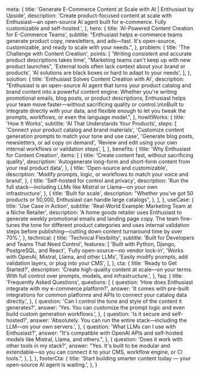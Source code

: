 
  meta: {
    title: 'Generate E-Commerce Content at Scale with AI | Enthusiast by Upside',
    description:
      'Create product-focused content at scale with Enthusiast—an open-source AI agent built for e-commerce. Fully customizable and self-hosted.',
  },
  hero: {
    title: 'AI-Powered Content Creation for E-Commerce Teams',
    subtitle:
      "Enthusiast helps e-commerce teams generate product copy, newsletters, and ads—fast. It's open-source, customizable, and ready to scale with your needs.",
  },
  problem: {
    title: 'The Challenge with Content Creation',
    points: [
      'Writing consistent and accurate product descriptions takes time',
      "Marketing teams can't keep up with new product launches",
      'External tools often lack context about your brand or products',
      'AI solutions are black boxes or hard to adapt to your needs',
    ],
  },
  solution: {
    title: 'Enthusiast Solves Content Creation with AI',
    description:
      "Enthusiast is an open-source AI agent that turns your product catalog and brand content into a powerful content engine. Whether you're writing promotional emails, blog posts, or product descriptions, Enthusiast helps your team move faster—without sacrificing quality or control.\n\nBuilt to integrate directly with your data, and flexible enough to let you tweak the prompts, workflows, or even the language model.",
  },
  howItWorks: {
    title: 'How It Works',
    subtitle: 'AI That Understands Your Products',
    steps: [
      'Connect your product catalog and brand materials',
      'Customize content generation prompts to match your tone and use case',
      'Generate blog posts, newsletters, or ad copy on demand',
      'Review and edit using your own internal workflows or validation steps',
    ],
  },
  benefits: {
    title: 'Why Enthusiast for Content Creation',
    items: [
      {
        title: 'Create content fast, without sacrificing quality',
        description: 'Autogenerate long-form and short-form content from your real product data',
      },
      {
        title: 'Open-source and customizable',
        description: 'Modify prompts, logic, or workflows to match your voice and brand',
      },
      {
        title: 'Self-hosted for control and privacy',
        description: 'Run the full stack—including LLMs like Mistral or Llama—on your own infrastructure',
      },
      {
        title: 'Built for scale',
        description: "Whether you've got 50 products or 50,000, Enthusiast can handle large catalogs",
      },
    ],
  },
  useCase: {
    title: 'Use Case in Action',
    subtitle: 'Real-World Example: Marketing Team at a Niche Retailer',
    description:
      'A home goods retailer uses Enthusiast to generate weekly promotional emails and landing page copy. The team fine-tunes the tone for different product categories and uses internal validation steps before publishing—cutting down content turnaround time by over 70%.',
  },
  technical: {
    title: 'Technical Flexibility',
    subtitle: 'Built for Developers and Teams That Need Control',
    features: [
      'Built with Python, Django, PostgreSQL, and React',
      'Fully open-source—no vendor lock-in',
      'Works with OpenAI, Mistral, Llama, and other LLMs',
      'Easily modify prompts, add validation layers, or plug into your CMS',
    ],
  },
  cta: {
    title: 'Ready to Get Started?',
    description:
      'Create high-quality content at scale—on your terms. With full control over prompts, models, and infrastructure.',
  },
  faq: {
    title: 'Frequently Asked Questions',
    questions: [
      {
        question: 'How does Enthusiast integrate with my e-commerce platform?',
        answer:
          'It comes with pre-built integrations for common platforms and APIs to connect your catalog data directly.',
      },
      {
        question: 'Can I control the tone and style of the content it generates?',
        answer: 'Yes. You can customize the prompt logic and even build custom generation workflows.',
      },
      {
        question: 'Is it secure and self-hosted?',
        answer: 'Absolutely. You can run the entire stack—including the LLM—on your own servers.',
      },
      {
        question: 'What LLMs can I use with Enthusiast?',
        answer: "It's compatible with OpenAI APIs and self-hosted models like Mistral, Llama, and others.",
      },
      {
        question: 'Does it work with other tools in my stack?',
        answer:
          "Yes. It's built to be modular and extendable—so you can connect it to your CMS, workflow engine, or CI tools.",
      },
    ],
  },
  footerCta: {
    title: 'Start building smarter content today — your open-source AI agent is waiting.',
  },
}

<FeaturePageLayout content={content} />
